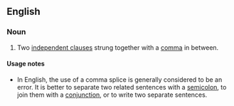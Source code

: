 {{wikipedia}}
==English==

===Noun===
{{examples-right|I went to the store, I got a loaf of bread.}}
{{en-noun|head=[[comma]] [[splice]]}}

# {{context|grammar|lang=en}} Two [[independent clause]]s strung together with a [[comma]] in between.

====Usage notes====
*In English, the use of a comma splice is generally considered to be an error.  It is better to separate two related sentences with a [[semicolon]], to join them with a [[conjunction]], or to write two separate sentences.